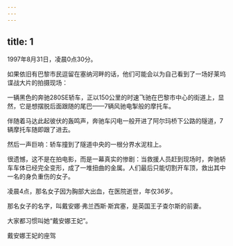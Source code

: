 ```yaml
---
---
---
```

title: 1
---



1997年8月31日，凌晨0点30分。

如果依旧有巴黎市民逗留在塞纳河畔的话，他们可能会以为自己看到了一场好莱坞谍战大片的拍摄现场：

一辆黑色的奔驰280SE轿车，正以150公里的时速飞驰在巴黎市中心的街道上，显然，它是想摆脱后面跟随的尾巴——7辆风驰电掣般的摩托车。

伴随着马达此起彼伏的轰鸣声，奔驰车闪电一般开进了阿尔玛桥下公路的隧道，7辆摩托车随即跟了进去。

然后一声巨响：轿车撞到了隧道中央的一根分界水泥柱上。

很遗憾，这不是在拍电影，而是一幕真实的惨剧：当救援人员赶到现场时，奔驰轿车车体已经完全变形，成了一堆扭曲的金属。人们最后只能切割开车顶，救出其中一名的身负重伤的女子。

凌晨4点，那名女子因为胸部大出血，在医院逝世，年仅36岁。

那名女子的名字，叫戴安娜·弗兰西斯·斯宾塞，是英国王子查尔斯的前妻。

大家都习惯叫她“戴安娜王妃”。

戴安娜王妃的座驾